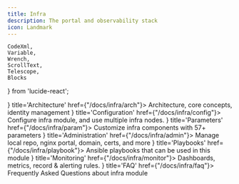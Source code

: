 ```yaml
---
title: Infra
description: The portal and observability stack
icon: Landmark
---
```


    CodeXml,
    Variable,
    Wrench,
    ScrollText,
    Telescope,
    Blocks
} from 'lucide-react';


<Cards>
    <Card icon={<Blocks className="text-red-600"/>} title='Architecture' href={"/docs/infra/arch"}>
        Architecture, core concepts, identity management
    </Card>
    <Card icon={<CodeXml className="text-sky-700"/>} title='Configuration' href={"/docs/infra/config"}>
        Configure infra module, and use multiple infra nodes.
    </Card>
    <Card icon={<Variable className="text-amber-500"/>} title='Parameters' href={"/docs/infra/param"}>
        Customize infra components with 57+ parameters
    </Card>
    <Card icon={<Wrench className={"text-violet-500"}/>} title='Administration' href={"/docs/infra/admin"}>
        Manage local repo, nginx portal, domain, certs, and more
    </Card>
    <Card icon={<ScrollText className="text-blue-400"/>} title='Playbooks' href={"/docs/infra/playbook"}>
        Ansible playbooks that can be used in this module
    </Card>
    <Card icon={<Telescope className="text-orange-600"/>} title='Monitoring' href={"/docs/infra/monitor"}>
        Dashboards, metrics, record & alerting rules.
    </Card>
    <Card icon={<Blocks className="text-emerald-600"/>} title='FAQ' href={"/docs/infra/faq"}>
        Frequently Asked Questions about infra module
    </Card>
</Cards>
